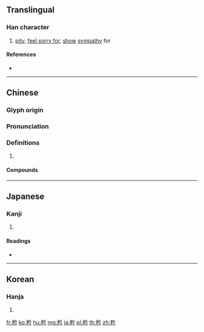 {{character info/new}}
==Translingual==

===Han character===
{{Han char|rn=110|rad=矛|as=04|sn=9|four=18227|canj=NHOIN|ids=⿰矛今}}

# [[pity]], [[feel sorry for]], [[show]] [[sympathy]] for

====References====
* {{Han ref|kx=0822.040|dkj=23852|dj=1233.290|hdz=42764.060|uh=77DC|ud=30684|bh=ACE1|bd=44257}}

----

==Chinese==
{{zh-forms}}

===Glyph origin===
{{Han etym}}

===Pronunciation===
{{zh-pron
|m=jīn
|c=ging1,gwaan1,gwan1
|mc=y
|oc=y
|ma=
|cat=v
}}

===Definitions===
{{zh-hanzi}}

# {{rfdef|zh}}

====Compounds====
{{zh-der|不矜|不矜不伐|不矜名節|不矜細行|剛而自矜|可矜|哀矜|奮矜|好自矜誇|弔詭矜奇|恃才矜己|棘矜|矜人|矜伐|矜免|矜功|矜功不立|矜功伐善|矜功恃寵|矜功自伐|矜功負勝|矜功負氣|矜名嫉能|矜哀|矜奇立異|矜寡孤獨|矜寵|矜己任智|矜己自飾|矜式|矜張|矜張顯著|矜恤|矜惜|矜愍|矜憫|矜才使氣|矜持|矜智負能|矜滿|矜矜|矜矜業業|矜糾收繚|矜育|矜能負才|矜莊|矜誇|矜貧恤獨|矜貧救厄|矜貴|矜重|矜鑒|矜飾|自矜|驕矜|驕矜狂妄|驕矜自喜}}

----

==Japanese==

===Kanji===
{{ja-kanji|grade=|rs=矛04}}

# {{defn|lang=ja|sort=矛04}}

====Readings====
* {{ja-readings|on=[[きん]] (kin), [[けい]] (kei), [[かん]] (kan)|kun=[[あわれむ]] (awaremu), [[つつしむ]] (tsutsushimu), [[ほこる]] (hokoru)|nanori=}}

----

==Korean==

===Hanja===
{{ko-hanja|hangeul=[[긍]], [[근]]|eumhun=|rv=geung, geun|mr=kŭng, kŭn|y=kung, kun}}

# {{defn|lang=ko|sort=矛04}}

[[fr:矜]]
[[ko:矜]]
[[hu:矜]]
[[mg:矜]]
[[ja:矜]]
[[pl:矜]]
[[th:矜]]
[[zh:矜]]